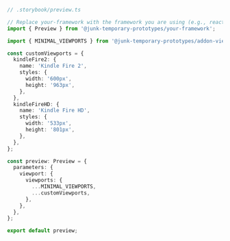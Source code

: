 ```ts
// .storybook/preview.ts

// Replace your-framework with the framework you are using (e.g., react, vue3)
import { Preview } from '@junk-temporary-prototypes/your-framework';

import { MINIMAL_VIEWPORTS } from '@junk-temporary-prototypes/addon-viewport';

const customViewports = {
  kindleFire2: {
    name: 'Kindle Fire 2',
    styles: {
      width: '600px',
      height: '963px',
    },
  },
  kindleFireHD: {
    name: 'Kindle Fire HD',
    styles: {
      width: '533px',
      height: '801px',
    },
  },
};

const preview: Preview = {
  parameters: {
    viewport: {
      viewports: {
        ...MINIMAL_VIEWPORTS,
        ...customViewports,
      },
    },
  },
};

export default preview;
```
